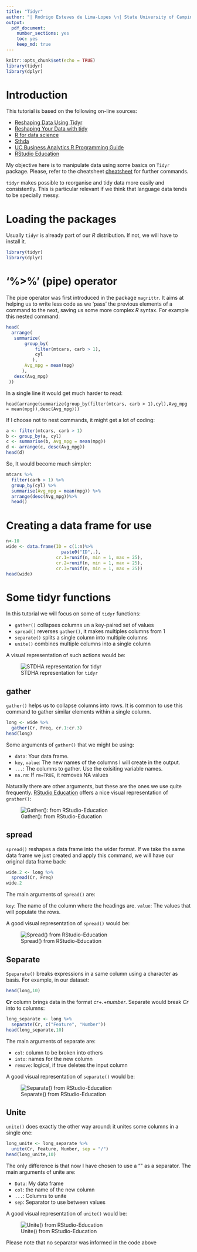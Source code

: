 ```yaml
---
title: "Tidyr"
author: "| Rodrigo Esteves de Lima-Lopes \n| State University of Campinas \n| rll307@unicamp.br\n"
output: 
  pdf_document:
    number_sections: yes
    toc: yes
    keep_md: true
---
```

```r
knitr::opts_chunk$set(echo = TRUE)
library(tidyr)
library(dplyr)
```

# Introduction

This tutorial is based on the following on-line sources:

- [Reshaping Data Using Tidyr](https://ademos.people.uic.edu/Chapter9.html)
- [Reshaping Your Data with tidy](https://uc-r.github.io/tidyr)
- [R for data science](https://r4ds.had.co.nz)
- [Sthda](http://www.sthda.com/english/wiki/tidyr-crucial-step-reshaping-data-with-r-for-easier-analyses)
- [UC Business Analytics R Programming Guide](https://uc-r.github.io/tidyr)
- [RStudio Education](https://rstudio-education.github.io)


My objective here is to manipulate data using some basics on `Tidyr` package. Please, refer to the cheatsheet  [cheatsheet](https://github.com/MiDiTeS/intro_to_R1/tree/master/CheatSheets) for further commands. 

`tidyr` makes possible to reorganise and tidy data  more easily and consistently. This is particular relevant if we think that language data tends to be specially messy. 

# Loading the packages

Usually `tidyr` is already part of our *R* distribution. If not, we will have to install it. 

```r
library(tidyr)
library(dplyr)
```

# '%>%' (pipe) operator

The pipe operator was first introduced in the package `magrittr`. It aims at helping us to write less code as we 'pass' the previous elements of a command to the next, saving us some more complex *R* syntax. For example this nested command:

```r
head(
  arrange(
   summarize(
       group_by(
           filter(mtcars, carb > 1),
           cyl
          ),
       Avg_mpg = mean(mpg)
      ),
   desc(Avg_mpg)
 ))
```

In a single line it would get much harder to read:

`head(arrange(summarize(group_by(filter(mtcars, carb > 1),cyl),Avg_mpg = mean(mpg)),desc(Avg_mpg)))`

If I choose not to nest commands, it might get a lot of coding:

```r
a <- filter(mtcars, carb > 1)
b <- group_by(a, cyl)
c <- summarise(b, Avg_mpg = mean(mpg))
d <- arrange(c, desc(Avg_mpg))
head(d)
```

So, It would become much simpler:

```r
mtcars %>%
  filter(carb > 1) %>%
  group_by(cyl) %>%
  summarise(Avg_mpg = mean(mpg)) %>%
  arrange(desc(Avg_mpg))%>%
  head()
```

# Creating a data frame for use

```r
n<-10
wide <- data.frame(ID = c(1:n)%>% 
                     paste0("ID",.),
                   cr.1=runif(n, min = 1, max = 25),
                   cr.2=runif(n, min = 1, max = 25),
                   cr.3=runif(n, min = 1, max = 25))
head(wide)
```

# Some tidyr functions

In this tutorial we will focus on some of `tidyr` functions:

- `gather()` collapses columns un a key-paired set of values
- `spread()` reverses `gather()`, it makes multiples columns from 1
- `separate()` splits a single column into multiple columns
- `unite()` combines multiple columns into a single column

A visual representation of such actions would be:

![STDHA representation for `tidyr`](./images/tidyr.png)


## gather

`gather()` helps us to collapse columns into rows. It is common to use this command to gather similar elements within a single column. 

```r
long <- wide %>% 
  gather(Cr, Freq, cr.1:cr.3)
head(long)
```

Some arguments of `gather()` that we might be using:

- `data`: Your data frame.
- `key`, `value`: The new names of the columns I will create in the output.
- `...`: The columns to gather. Use the exisiting variable names.
- `na.rm`: If `rm=TRUE`, it removes NA values

Naturally there are other arguments, but these are the ones we use quite frequently. [RStudio Education](https://rstudio-education.github.io/tidyverse-cookbook/tidy.html) offers a nice visual representation of `grather()`:

![Gather(): from RStudio-Education](./images/tidyr-gather.png)


## spread

`spread()` reshapes a data frame into the wider format. If we take the same data frame we just created and apply this command, we will have our original data frame back:

```r
wide.2 <- long %>%
  spread(Cr, Freq)
wide.2
```


The main arguments of `spread()` are:

`key`: The name of the column where the headings are.
`value`: The values that will populate the rows.

A good visual representation of `spread()` would be:

![Spread() from RStudio-Education](./images/tidyr-spread.png)

## Separate

`Speparate()` breaks expressions in a same column using a character as basis. For example, in our dataset:

```r
head(long,10)
```

**Cr** column brings data in the format *cr*+*.*+*number*. Separate would break *Cr* into to columns:

```r

long_separate <- long %>% 
  separate(Cr, c("Feature", "Number"))
head(long_separate,10)
```


The main arguments of separate are:

- `col`: column to be broken into others
- `into`: names for the new column
- `remove`: logical, if true deletes the input column

 A good visual representation of `separate()` would be:

![Separate() from RStudio-Education](./images/tidyr-separate.png)

## Unite

`unite()` does exactly the other way around: it unites some columns in a single one:

```r
long_unite <- long_separate %>%
  unite(Cr, Feature, Number, sep = "/")
head(long_unite,10)
```

The only difference is that now I have chosen to use a "\" as a separator. The main arguments of unite are:

- `Data`: My data frame
- `col`: the name of the new column
- `...`: Columns to unite
- `sep`: Separator to use between values


 A good visual representation of `unite()` would be:

![Unite() from RStudio-Education](./images/tidyr-unite.png)

Please note that no separator was informed in the code above 


















